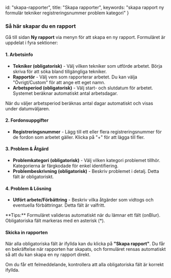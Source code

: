   id: "skapa-rapporter",
  title: "Skapa rapporter",
  keywords: "skapa rapport ny formulär tekniker registreringsnummer problem kategori"
}

### Så här skapar du en rapport

Gå till sidan **Ny rapport** via menyn för att skapa en ny rapport. Formuläret är uppdelat i fyra sektioner:

#### 1. Arbetsinfo

- **Tekniker (obligatorisk)** - Välj vilken tekniker som utförde arbetet. Börja skriva för att söka bland tillgängliga tekniker.
- **Rapportör** - Välj vem som rapporterar arbetet. Du kan välja "Övrigt/Custom" för att ange ett eget namn.
- **Arbetsperiod (obligatorisk)** - Välj start- och slutdatum för arbetet. Systemet beräknar automatiskt antal arbetsdagar.

<HelpTip variant="info">
När du väljer arbetsperiod beräknas antal dagar automatiskt och visas under datumväljaren.
</HelpTip>

#### 2. Fordonsuppgifter

- **Registreringsnummer** - Lägg till ett eller flera registreringsnummer för de fordon som arbetet gäller. Klicka på "+" för att lägga till fler.

<HelpImagePlaceholder caption="Formulär för att lägga till flera registreringsnummer" />

#### 3. Problem & Åtgärd

- **Problemkategori (obligatorisk)** - Välj vilken kategori problemet tillhör. Kategorierna är färgkodade för enkel identifiering.
- **Problembeskrivning (obligatorisk)** - Beskriv problemet i detalj. Detta fält är obligatoriskt.

#### 4. Problem & Lösning

- **Utfört arbete/Förbättring** - Beskriv vilka åtgärder som vidtogs och eventuella förbättringar. Detta fält är valfritt.

<HelpTip variant="tip">
**Tips:** Formuläret valideras automatiskt när du lämnar ett fält (onBlur). Obligatoriska fält markeras med en asterisk (*).
</HelpTip>

#### Skicka in rapporten

När alla obligatoriska fält är ifyllda kan du klicka på **"Skapa rapport"**. Du får en bekräftelse när rapporten har skapats, och formuläret rensas automatiskt så att du kan skapa en ny rapport direkt.

<HelpTip variant="warning">
Om du får ett felmeddelande, kontrollera att alla obligatoriska fält är korrekt ifyllda.
</HelpTip>
